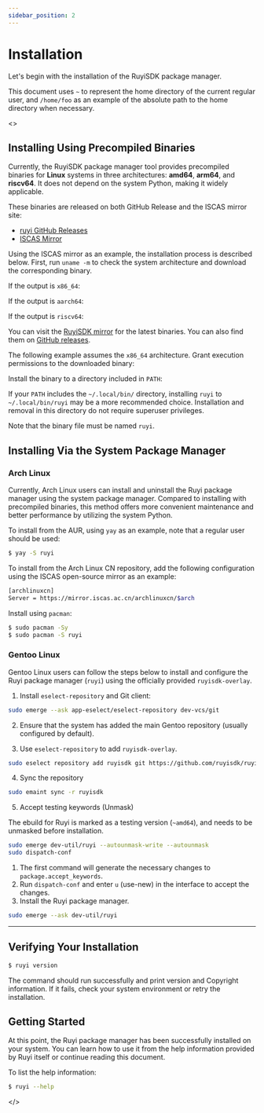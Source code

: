 ```yaml
---
sidebar_position: 2
---
```



# Installation

Let's begin with the installation of the RuyiSDK package manager.

This document uses ``~`` to represent the home directory of the current regular user, and ``/home/foo`` as an example of the absolute path to the home directory when necessary.

<ReleaseProvider>
  <>

## Installing Using Precompiled Binaries

Currently, the RuyiSDK package manager tool provides precompiled binaries for **Linux** systems in three architectures: **amd64**, **arm64**, and **riscv64**. It does not depend on the system Python, making it widely applicable.

These binaries are released on both GitHub Release and the ISCAS mirror site:

- [ruyi GitHub Releases](https://github.com/ruyisdk/ruyi/releases/)
- [ISCAS Mirror](https://mirror.iscas.ac.cn/ruyisdk/ruyi/releases/)

Using the ISCAS mirror as an example, the installation process is described below. First, run ``uname -m`` to check the system architecture and download the corresponding binary.

If the output is ``x86_64``:

<DownloadRuyi arch="x86_64" />

If the output is ``aarch64``:

<DownloadRuyi arch="aarch64" />

If the output is ``riscv64``:

<DownloadRuyi arch="riscv64" />

You can visit the [RuyiSDK mirror](https://mirror.iscas.ac.cn/ruyisdk/ruyi/releases/) for the latest binaries. You can also find them on [GitHub releases](https://github.com/ruyisdk/ruyi/releases).

The following example assumes the ``x86_64`` architecture. Grant execution permissions to the downloaded binary:

<ChmodCommand arch="x86_64" />

Install the binary to a directory included in ``PATH``:

<CpCommand arch="x86_64" />

If your ``PATH`` includes the ``~/.local/bin/`` directory, installing ``ruyi`` to ``~/.local/bin/ruyi`` may be a more recommended choice. Installation and removal in this directory do not require superuser privileges.

Note that the binary file must be named ``ruyi``.

## Installing Via the System Package Manager

### Arch Linux

Currently, Arch Linux users can install and uninstall the Ruyi package manager using the system package manager. Compared to installing with precompiled binaries, this method offers more convenient maintenance and better performance by utilizing the system Python.

To install from the AUR, using ``yay`` as an example, note that a regular user should be used:

```bash
$ yay -S ruyi
```

To install from the Arch Linux CN repository, add the following configuration using the ISCAS open-source mirror as an example:

```bash
[archlinuxcn]
Server = https://mirror.iscas.ac.cn/archlinuxcn/$arch
```

Install using ``pacman``:

```bash
$ sudo pacman -Sy
$ sudo pacman -S ruyi
```

### Gentoo Linux

Gentoo Linux users can follow the steps below to install and configure the Ruyi package manager (`ruyi`) using the officially provided `ruyisdk-overlay`.

1. Install `eselect-repository` and Git client:

```bash
sudo emerge --ask app-eselect/eselect-repository dev-vcs/git
```

2. Ensure that the system has added the main Gentoo repository (usually configured by default).

3. Use `eselect-repository` to add `ruyisdk-overlay`.

```bash
sudo eselect repository add ruyisdk git https://github.com/ruyisdk/ruyisdk-overlay.git
```

4. Sync the repository

```bash
sudo emaint sync -r ruyisdk
```

5. Accept testing keywords (Unmask)

The ebuild for Ruyi is marked as a testing version (`~amd64`), and needs to be unmasked before installation.

```bash
sudo emerge dev-util/ruyi --autounmask-write --autounmask
sudo dispatch-conf
```

1. The first command will generate the necessary changes to `package.accept_keywords`. 
2. Run `dispatch-conf` and enter `u` (use-new) in the interface to accept the changes. 
3. Install the Ruyi package manager.

```bash
sudo emerge --ask dev-util/ruyi
```

---

## Verifying Your Installation

```bash
$ ruyi version
```

The command should run successfully and print version and Copyright information. If it fails, check your system environment or retry the installation.

## Getting Started

At this point, the Ruyi package manager has been successfully installed on your system. You can learn how to use it from the help information provided by Ruyi itself or continue reading this document.

To list the help information:

```bash
$ ruyi --help
```

  </>
</ReleaseProvider>
